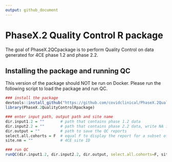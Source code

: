 ```yaml
---
output: github_document
---
```




# PhaseX.2 Quality Control R package

The goal of PhaseX.2QCpackage is to perform Quality Control on data generated for 4CE phase 1.2 and  phase 2.2.



## Installing the package and running QC

This version of the package should NOT be run on Docker. Please run the following script to load the package and run QC.

```r
### install the package
devtools::install_github("https://github.com/covidclinical/PhaseX.2QualityControlRpackage", upgrade=FALSE)
library(PhaseX.2QualityControlRpackage)

### enter input path, output path and site name
dir.input1.2 = ""       # path that contains phase 1.2 data
dir.input2.2 = ""       # path that contains phase 2.2 data, write NA if 2.2 data is not available
dir.output = ""         # path to save the QC reports
select.all.cohorts = F  # equal F to display the report for a subset of cohorts
site.nm = ""            # 4CE site ID

### run QC
runQC(dir.input1.2, dir.input2.2, dir.output, select.all.cohorts=F, site.nm)
```


